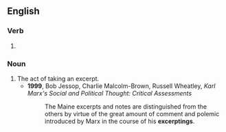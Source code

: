 ==English==

===Verb===
{{head|en|verb form}}

# {{present participle of|en|excerpt|nocat=1}}

===Noun===
{{en-noun}}

# The act of taking an excerpt.
#* '''1999''', Bob Jessop, ‎Charlie Malcolm-Brown, ‎Russell Wheatley, ''Karl Marx's Social and Political Thought: Critical Assessments''
#*: The Maine excerpts and notes are distinguished from the others by virtue of the great amount of comment and polemic introduced by Marx in the course of his '''excerptings'''.